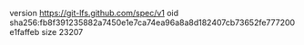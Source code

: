version https://git-lfs.github.com/spec/v1
oid sha256:fb8f391235882a7450e1e7ca74ea96a8a8d182407cb73652fe777200e1faffeb
size 23207
